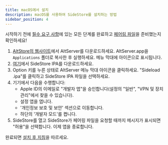 ```yaml
---
title: macOS에서 설치
description: macOS를 사용하여 SideStore를 설치하는 방법
sidebar_position: 4
---
```


시작하기 전에 [필수 요구 사항](/docs/installation/prerequisites)에 있는 모든 단계를 완료하고 [페어링 파일](/docs/installation/pairing-file)을 준비했는지 확인하세요!

1. [AltStore의 웹사이트](https://cdn.altstore.io/file/altstore/altserver.zip)에서 AltServer를 다운로드하세요. AltServer.app을 `Applications` 폴더로 복사한 후 실행하세요. 메뉴 막대에 아이콘으로 표시됩니다.
2. [여기](https://github.com/sidestore/sidestore/releases/latest/download/sidestore.ipa)에서 SideStore IPA를 다운로드하세요.
3. Option 키를 누른 상태로 AltServer 메뉴 막대 아이콘을 클릭하세요. "Sideload .ipa"를 클릭하고 SideStore IPA 파일을 선택하세요.
4. 기기에서 다음을 수행합니다:
    * Apple ID의 이메일로 "개발자 앱"을 승인합니다(설정의 "일반", "VPN 및 장치 관리"에서 찾을 수 있습니다).
    * 설정 앱을 엽니다.
    * '개인정보 보호 및 보안' 섹션으로 이동합니다.
    * 하단의 '개발자 모드'를 켭니다.
5. SideStore를 열고 SideStore가 페어링 파일을 요청할 때까지 메시지가 표시되면 "허용"을 선택합니다. 이제 앱을 종료합니다.

완료되면 [설치 후 지침](/docs/installation/post-install)을 따르세요.